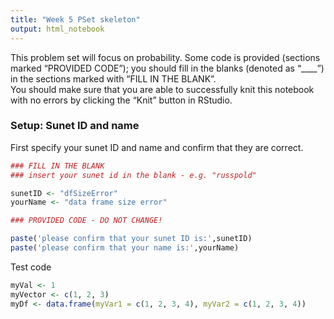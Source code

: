 ```yaml
---
title: "Week 5 PSet skeleton"
output: html_notebook
---
```



This problem set will focus on probability.  Some code is provided (sections marked "PROVIDED CODE"); you should fill in the blanks (denoted as "____") in the sections marked with "FILL IN THE BLANK".   
You should make sure that you are able to successfully knit this notebook with no errors by clicking the "Knit" button in RStudio.  

### Setup: Sunet ID and name

First specify your sunet ID and name and confirm that they are correct.

```r
### FILL IN THE BLANK
### insert your sunet id in the blank - e.g. "russpold"

sunetID <- "dfSizeError"
yourName <- "data frame size error"

### PROVIDED CODE - DO NOT CHANGE!

paste('please confirm that your sunet ID is:',sunetID)
paste('please confirm that your name is:',yourName)

```

Test code

```r
myVal <- 1
myVector <- c(1, 2, 3)
myDf <- data.frame(myVar1 = c(1, 2, 3, 4), myVar2 = c(1, 2, 3, 4))
```

